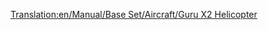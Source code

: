 [[Translation:en/Manual/Base Set/Aircraft/Guru X2 Helicopter]]

{{en/Manual/Base Set/Aircraft/Helicopter|Name=Guru X2 Helicopter
|Image=[[File:en/Manual/Base Set/Aircraft/GuruX2Helicopter.png|Guru X2 Helicopter]]
|Cost=34,863 (69,726)
|Speed=512 km/h (320 mph)
|Annual=2,165 (4,330)
|Designed=1997
|Lifespan=20
|Capacity=55 passengers & 20 bags of mail
|Description=This helicopter is the last of the two helicopters, and is fictional, but apparently built by Lockheed.
|Real-life=Fictional
}}
